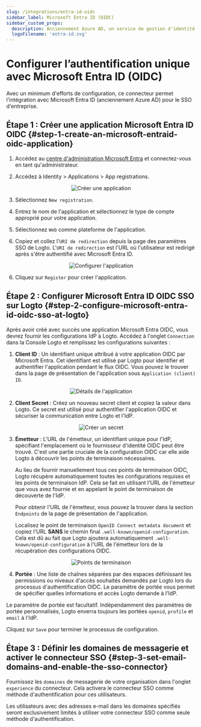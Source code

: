```yaml
---
slug: /integrations/entra-id-oidc
sidebar_label: Microsoft Entra ID (OIDC)
sidebar_custom_props:
  description: Anciennement Azure AD, un service de gestion d'identité basé sur le cloud complet.
  logoFilename: 'entra-id.svg'
---
```




# Configurer l’authentification unique avec Microsoft Entra ID (OIDC)

Avec un minimum d'efforts de configuration, ce connecteur permet l'intégration avec Microsoft Entra ID (anciennement Azure AD) pour le SSO d'entreprise.

<GuideTip />

## Étape 1 : Créer une application Microsoft Entra ID OIDC \{#step-1-create-an-microsoft-entraid-oidc-application}

1. Accédez au [centre d'administration Microsoft Entra](https://entra.microsoft.com/) et connectez-vous en tant qu'administrateur.

2. Accédez à Identity > Applications > App registrations.

<center>
  <img src={createApplication} alt="Créer une application" />
</center>

3. Sélectionnez `New registration`.

4. Entrez le nom de l'application et sélectionnez le type de compte approprié pour votre application.

5. Sélectionnez `Web` comme plateforme de l'application.

6. Copiez et collez l'`URI de redirection` depuis la page des paramètres SSO de Logto. L'`URI de redirection` est l'URL où l'utilisateur est redirigé après s'être authentifié avec Microsoft Entra ID.

<center>
  <img src={configApplication} alt="Configurer l'application" />
</center>

6. Cliquez sur `Register` pour créer l'application.

## Étape 2 : Configurer Microsoft Entra ID OIDC SSO sur Logto \{#step-2-configure-microsoft-entra-id-oidc-sso-at-logto}

Après avoir créé avec succès une application Microsoft Entra OIDC, vous devrez fournir les configurations IdP à Logto. Accédez à l'onglet `Connection` dans la Console Logto et remplissez les configurations suivantes :

1. **Client ID** : Un identifiant unique attribué à votre application OIDC par Microsoft Entra. Cet identifiant est utilisé par Logto pour identifier et authentifier l'application pendant le flux OIDC. Vous pouvez le trouver dans la page de présentation de l'application sous `Application (client) ID`.

<center>
  <img src={applicationDetails} alt="Détails de l'application" />
</center>

2. **Client Secret** : Créez un nouveau secret client et copiez la valeur dans Logto. Ce secret est utilisé pour authentifier l'application OIDC et sécuriser la communication entre Logto et l'IdP.

<center>
  <img src={createSecret} alt="Créer un secret" />
</center>

3. **Émetteur** : L'URL de l'émetteur, un identifiant unique pour l'IdP, spécifiant l'emplacement où le fournisseur d'identité OIDC peut être trouvé. C'est une partie cruciale de la configuration OIDC car elle aide Logto à découvrir les points de terminaison nécessaires.

   Au lieu de fournir manuellement tous ces points de terminaison OIDC, Logto récupère automatiquement toutes les configurations requises et les points de terminaison IdP. Cela se fait en utilisant l'URL de l'émetteur que vous avez fournie et en appelant le point de terminaison de découverte de l'IdP.

   Pour obtenir l'URL de l'émetteur, vous pouvez la trouver dans la section `Endpoints` de la page de présentation de l'application.

   Localisez le point de terminaison `OpenID Connect metadata document` et copiez l'URL **SANS** le chemin final `.well-known/openid-configuration`. Cela est dû au fait que Logto ajoutera automatiquement `.well-known/openid-configuration` à l'URL de l'émetteur lors de la récupération des configurations OIDC.

<center>
  <img src={endpoints} alt="Points de terminaison" />
</center>

4. **Portée** : Une liste de chaînes séparées par des espaces définissant les permissions ou niveaux d'accès souhaités demandés par Logto lors du processus d'authentification OIDC. Le paramètre de portée vous permet de spécifier quelles informations et accès Logto demande à l'IdP.

Le paramètre de portée est facultatif. Indépendamment des paramètres de portée personnalisés, Logto enverra toujours les portées `openid`, `profile` et `email` à l'IdP.

Cliquez sur `Save` pour terminer le processus de configuration.

## Étape 3 : Définir les domaines de messagerie et activer le connecteur SSO \{#step-3-set-email-domains-and-enable-the-sso-connector}

Fournissez les `domaines` de messagerie de votre organisation dans l'onglet `experience` du connecteur. Cela activera le connecteur SSO comme méthode d'authentification pour ces utilisateurs.

Les utilisateurs avec des adresses e-mail dans les domaines spécifiés seront exclusivement limités à utiliser votre connecteur SSO comme seule méthode d'authentification.
